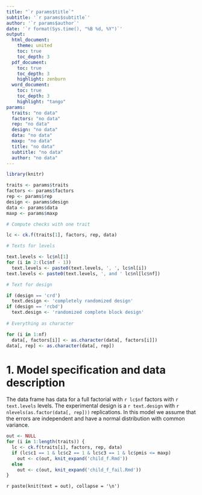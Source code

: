 ```yaml
---
title: "`r params$title`"
subtitle: '`r params$subtitle`'
author: '`r params$author`'
date: '`r format(Sys.time(), "%B %d, %Y")`'
output: 
  html_document:
    theme: united
    toc: true
    toc_depth: 3
  pdf_document:
    toc: true
    toc_depth: 3
    highlight: zenburn
  word_document:
    toc: true
    toc_depth: 3
    highlight: "tango"
params:
  traits: "no data"
  factors: "no data"
  rep: "no data"
  design: "no data"
  data: "no data"
  maxp: "no data"
  title: "no data"
  subtitle: "no data"
  author: "no data"
---
```


```r
library(knitr)

traits <- params$traits
factors <- params$factors
rep <- params$rep
design <- params$design
data <- params$data
maxp <- params$maxp

# Compute checks with one trait

lc <- ck.f(traits[1], factors, rep, data)

# Texts for levels

text.levels <- lc$nl[1]
for (i in 2:(lc$nf - 1))
  text.levels <- paste0(text.levels, ', ', lc$nl[i])
text.levels <- paste0(text.levels, ', and ' lc$nl[lc$nf])

# Text for design

if (design == 'crd')
  text.design <- 'completely randomized design'
if (design == 'rcbd')
  text.design <- 'randomized complete block design'
  
# Everything as character

for (i in 1:nf) 
  data[, factors[i]] <- as.character(data[, factors[i]])
data[, rep] <- as.character(data[, rep])
```

# 1. Model specification and data description

The data frame has data for a full factorial with `r lc$nf` factors with `r text.levels` levels. The experimental design is a `r text.design` with `r nlevels(as.factor(data[, rep]))` replications. 
In this model we assume that the errors are independent and have a normal distribution with common variance.

```r
out <- NULL
for (i in 1:length(traits)) {
  lc <- ck.f(traits[i], factors, rep, data)
  if (lc$c1 == 1 & lc$c2 == 1 & lc$c3 == 1 & lc$pmis <= maxp)
    out <- c(out, knit_expand('child_f.Rmd'))
  else
    out <- c(out, knit_expand('child_f_fail.Rmd'))
}
```

`r paste(knit(text = out), collapse = '\n')`
